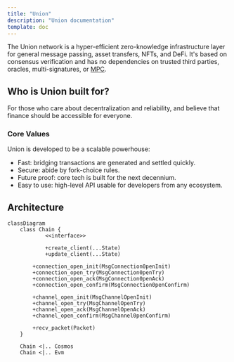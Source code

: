 ```yaml
---
title: "Union"
description: "Union documentation"
template: doc
---
```


The Union network is a hyper-efficient zero-knowledge infrastructure layer for general message passing, asset transfers, NFTs, and DeFi. It's based on consensus verification and has no dependencies on trusted third parties, oracles, multi-signatures, or [MPC](https://en.wikipedia.org/wiki/Secure_multi-party_computation).

## Who is Union built for?

For those who care about decentralization and reliability, and believe that finance should be accessible for everyone.

### Core Values

Union is developed to be a scalable powerhouse:

- Fast: bridging transactions are generated and settled quickly.
- Secure: abide by fork-choice rules.
- Future proof: core tech is built for the next decennium.
- Easy to use: high-level API usable for developers from any ecosystem.


## Architecture

```mermaid
classDiagram
    class Chain {
		    <<interface>>

		    +create_client(...State)
		    +update_client(...State)

        +connection_open_init(MsgConnection0penInit)
        +connection_open_try(MsgConnection0penTry)
        +connection_open_ack(MsgConnection0penAck)
        +connection_open_confirm(MsgConnection0penConfirm)

        +channel_open_init(MsgChannelOpenInit)
        +channel_open_try(MsgChannelOpenTry)
        +channel_open_ack(MsgChannelOpenAck)
        +channel_open_confirm(MsgChannel0penConfirm)

        +recv_packet(Packet)
    }

    Chain <|.. Cosmos
    Chain <|.. Evm
```
